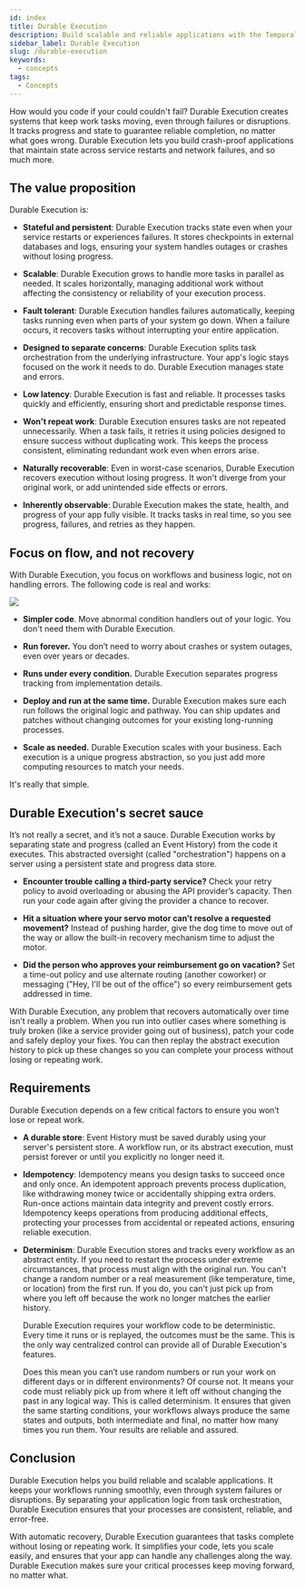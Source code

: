 ```yaml
---
id: index
title: Durable Execution
description: Build scalable and reliable applications with the Temporal Durable Execution orchestration framework.
sidebar_label: Durable Execution
slug: /durable-execution
keywords:
  - concepts
tags:
  - Concepts
---
```



How would you code if your could couldn't fail?
Durable Execution creates systems that keep work tasks moving, even through failures or disruptions.
It tracks progress and state to guarantee reliable completion, no matter what goes wrong.
Durable Execution lets you build crash-proof applications that maintain state across service restarts and network failures, and so much more.

## The value proposition

Durable Execution is:

- **Stateful and persistent**:
  Durable Execution tracks state even when your service restarts or experiences failures.
  It stores checkpoints in external databases and logs, ensuring your system handles outages or crashes without losing progress.

- **Scalable**:
  Durable Execution grows to handle more tasks in parallel as needed.
  It scales horizontally, managing additional work without affecting the consistency or reliability of your execution process.

- **Fault tolerant**:
  Durable Execution handles failures automatically, keeping tasks running even when parts of your system go down.
  When a failure occurs, it recovers tasks without interrupting your entire application.

- **Designed to separate concerns**:
  Durable Execution splits task orchestration from the underlying infrastructure.
  Your app's logic stays focused on the work it needs to do.
  Durable Execution manages state and errors.

- **Low latency**:
  Durable Execution is fast and reliable.
  It processes tasks quickly and efficiently, ensuring short and predictable response times.

- **Won't repeat work**:
  Durable Execution ensures tasks are not repeated unnecessarily.
  When a task fails, it retries it using policies designed to ensure success without duplicating work.
  This keeps the process consistent, eliminating redundant work even when errors arise.

- **Naturally recoverable**:
  Even in worst-case scenarios, Durable Execution recovers execution without losing progress.
  It won't diverge from your original work, or add unintended side effects or errors.
- **Inherently observable**:
  Durable Execution makes the state, health, and progress of your app fully visible.
  It tracks tasks in real time, so you see progress, failures, and retries as they happen.

## Focus on flow, and not recovery

With Durable Execution, you focus on workflows and business logic, not on handling errors.
The following code is real and works:

![](/img/encyclopedia/durable-execution/remind-user-workflow.png)

- **Simpler code**.
  Move abnormal condition handlers out of your logic.
  You don't need them with Durable Execution.

- **Run forever.**
  You don’t need to worry about crashes or system outages, even over years or decades.

- **Runs under every condition.**
  Durable Execution separates progress tracking from implementation details.

- **Deploy and run at the same time.**
  Durable Execution makes sure each run follows the original logic and pathway.
  You can ship updates and patches without changing outcomes for your existing long-running processes.

- **Scale as needed.**
  Durable Execution scales with your business.
  Each execution is a unique progress abstraction, so you just add more computing resources to match your needs.

It's really that simple.

## Durable Execution's secret sauce

It’s not really a secret, and it’s not a sauce.
Durable Execution works by separating state and progress (called an Event History) from the code it executes.
This abstracted oversight (called "orchestration") happens on a server using a persistent state and progress data store.

- **Encounter trouble calling a third-party service?**
  Check your retry policy to avoid overloading or abusing the API provider’s capacity.
  Then run your code again after giving the provider a chance to recover.

- **Hit a situation where your servo motor can’t resolve a requested movement?**
  Instead of pushing harder, give the dog time to move out of the way or allow the built-in recovery mechanism time to adjust the motor.

- **Did the person who approves your reimbursement go on vacation?**
  Set a time-out policy and use alternate routing (another coworker) or messaging ("Hey, I'll be out of the office") so every reimbursement gets addressed in time.

With Durable Execution, any problem that recovers automatically over time isn’t really a problem.
When you run into outlier cases where something is truly broken (like a service provider going out of business), patch your code and safely deploy your fixes.
You can then replay the abstract execution history to pick up these changes so you can complete your process without losing or repeating work.

## Requirements

Durable Execution depends on a few critical factors to ensure you won’t lose or repeat work.

- **A durable store**:
  Event History must be saved durably using your server's persistent store.
  A workflow run, or its abstract execution, must persist forever or until you explicitly no longer need it.

- **Idempotency**:
  Idempotency means you design tasks to succeed once and only once.
  An idempotent approach prevents process duplication, like withdrawing money twice or accidentally shipping extra orders.
  Run-once actions maintain data integrity and prevent costly errors.
  Idempotency keeps operations from producing additional effects, protecting your processes from accidental or repeated actions, ensuring reliable execution.

- **Determinism**:
  Durable Execution stores and tracks every workflow as an abstract entity.
  If you need to restart the process under extreme circumstances, that process must align with the original run.
  You can't change a random number or a real measurement (like temperature, time, or location) from the first run.
  If you do, you can't just pick up from where you left off because the work no longer matches the earlier history.

  Durable Execution requires your workflow code to be deterministic.
  Every time it runs or is replayed, the outcomes must be the same.
  This is the only way centralized control can provide all of Durable Execution's features.

  Does this mean you can’t use random numbers or run your work on different days or in different environments?
  Of course not.
  It means your code must reliably pick up from where it left off without changing the past in any logical way.
  This is called determinism.
  It ensures that given the same starting conditions, your workflows always produce the same states and outputs, both intermediate and final, no matter how many times you run them.
  Your results are reliable and assured.

## Conclusion

Durable Execution helps you build reliable and scalable applications.
It keeps your workflows running smoothly, even through system failures or disruptions.
By separating your application logic from task orchestration, Durable Execution ensures that your processes are consistent, reliable, and error-free.

With automatic recovery, Durable Execution guarantees that tasks complete without losing or repeating work.
It simplifies your code, lets you scale easily, and ensures that your app can handle any challenges along the way.
Durable Execution makes sure your critical processes keep moving forward, no matter what.
